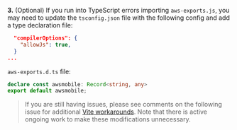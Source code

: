 **3.** (Optional) If you run into TypeScript errors importing `aws-exports.js`, you may need to update the `tsconfig.json` file with the following config and add a type declaration file:

```json
  "compilerOptions": {
    "allowJs": true,
  }
...
```

`aws-exports.d.ts` file:

```ts
declare const awsmobile: Record<string, any>
export default awsmobile;
```

> If you are still having issues, please see comments on the following issue for additional [Vite workarounds](https://github.com/aws-amplify/amplify-js/issues/9639). Note that there is active ongoing work to make these modifications unnecessary.
